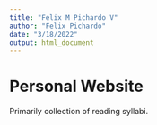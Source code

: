 ```yaml
---
title: "Felix M Pichardo V"
author: "Felix Pichardo"
date: "3/18/2022"
output: html_document
---
```


# Personal Website

Primarily collection of reading syllabi.